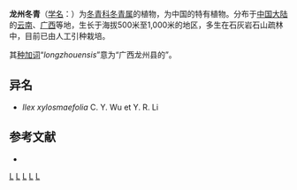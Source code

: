 {{Speciesbox 
| taxon = Ilex longzhouensis
| authority = [[曾沧江|C. J. Tseng]], 1984
| synonyms =
* ''Ilex xylosmifolia'' [[C.Y.Wu|C.Y.Wu]]
* ''Ilex xylosmifolia'' C.Y.Wu ex Y.R.Li
}}

'''龙州冬青'''（[[学名|学名]]：{{lang|la|'''''Ilex longzhouensis'''''}}）为[[冬青科|冬青科]][[冬青属|冬青属]]的植物，为中国的特有植物。分布于[[中国大陆|中国大陆]]的[[云南|云南]]、[[广西|广西]]等地，生长于海拔500米至1,000米的地区，多生在石灰岩石山疏林中，目前已由人工引种栽培。

其[[种加词|种加词]]“''longzhouensis''”意为“广西龙州县的”。

== 异名 ==
* ''Ilex xylosmaefolia'' C. Y. Wu et Y. R. Li

== 参考文献 ==
<div class="references-small">
* {{cite web| url =http://www.bioinfo.cn/db05/KmzwSpecies.php?action=view&id=14170| title =龙州冬青| work =《中国高等植物数据库全库》| publisher =中国科学院微生物研究所| author =昆明植物研究所| accessdate =2009-02-24| deadurl =yes| archiveurl =https://web.archive.org/web/20160305021817/http://www.bioinfo.cn/db05/KmzwSpecies.php?action=view&id=14170| archivedate =2016-03-05}}
</div>
{{Taxonbar|from=Q5472083}}

[[Category:冬青属|L]]
[[Category:中國特有植物|L]]
[[Category:云南植物|L]]
[[Category:广西植物|L]]
[[Category:1984年描述的植物|L]]